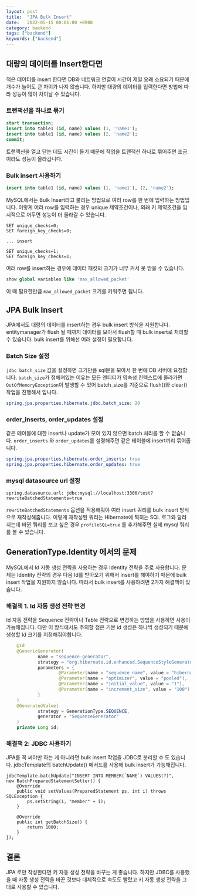 ```yaml
---
layout: post
title:  "JPA Bulk Insert"
date:   2022-05-15 00:01:00 +0900
category: backend
tags: ["backend"]
keywords: ["backend"]
---
```


## 대량의 데이터를 Insert한다면
적은 데이터를 insert 한다면 DB와 네트워크 연결이 시간이 제일 오래 소요되기 때문에 개수가 늘어도 큰 차이가 나지 않습니다.
하지만 대량의 데이터를 입력한다면 방법에 따라 성능이 많이 차이날 수 있습니다.

### 트랜잭션을 하나로 묶기
```sql
start transaction;
insert into table1 (id, name) values (1, 'name1');
insert into table1 (id, name) values (2, 'name2');
commit;
```

트랜잭션을 열고 닫는 데도 시간이 들기 때문에 작업을 트랜잭션 하나로 묶어주면 조금이라도 성능이 올라갑니다.

### Bulk insert 사용하기
```sql
insert into table1 (id, name) values (1, 'name1'), (2, 'name2');
```

MySQL에서는 Bulk Insert라고 불리는 방법으로 여러 row를 한 번에 입력하는 방법입니다.
이렇게 여러 row를 입력하는 경우 unique 제약조건이나, 외래 키 제약조건을 임시적으로 꺼두면 성능이 더 올라갈 수 있습니다.

```
SET unique_checks=0;
SET foreign_key_checks=0;

... insert

SET unique_checks=1;
SET foreign_key_checks=1;
```

여러 row를 insert하는 경우에 데이터 패킷의 크기가 너무 커서 못 받을 수 있습니다.

```sql
show global variables like 'max_allowed_packet'
```

이 때 필요한만큼 `max_allowed_packet` 크기를 키워주면 됩니다.

## JPA Bulk Insert
JPA에서도 대량의 데이터를 insert하는 경우 bulk insert 방식을 지원합니다. entitymanager가 flush 될 때까지 데이터를 모아서
flush할 때 bulk insert로 처리할 수 있습니다. bulk insert를 위해선 여러 설정이 필요합니다.

### Batch Size 설정
`jdbc batch_size` 값을 설정하면 크기만큼 sql문을 모아서 한 번에 DB 서버에 요청합니다.
`batch_size`가 정해져있는 이유는 모든 엔티티가 영속성 컨텍스트에 올라가면 `OutOfMemoryException`이 발생할 수 있어
batch_size를 기준으로 flush()와 clear() 작업을 진행해서 입니다.

```yaml
spring.jpa.properties.hibernate.jdbc.batch_size: 20
```

### order_inserts, order_updates 설정
같은 테이블에 대한 insert나 update가 모여 있지 않으면 batch 처리를 할 수 없습니다.
`order_inserts` 와 `order_updates`를 설졍해주면 같은 테이블에 insert끼리 묶어줍니다.

```yml
spring.jpa.properties.hibernate.order_inserts: true
spring.jpa.properties.hibernate.order_updates: true
```

### mysql datasource url 설정
```
spring.datasource.url: jdbc:mysql://localhost:3306/test?rewriteBatchedStatements=true
```
`rewriteBatchedStatements` 옵션을 적용해줘야 여러 insert 쿼리를 bulk insert 방식으로 재작성해줍니다.
이렇게 재작성된 쿼리는 Hibernate에 찍히는 SQL 로그와 달라지는데 바뀐 쿼리를 보고 싶은 경우
`profileSQL=true` 를 추가해주면 실제 mysql 쿼리를 볼 수 있습니다.

## GenerationType.Identity 에서의 문제
MySQL에서 Id 자동 생성 전략을 사용하는 경우 Identity 전략을 주로 사용합니다.
문제는 Identity 전략의 경우 다음 Id를 받아오기 위해서 insert를 해야하기 때문에 bulk insert 작업을 지원하지 않습니다.
따라서 bulk insert를 사용하려면 2가지 해결책이 있습니다.

### 해결책 1. Id 자동 생성 전략 변경
Id 자동 전략을 Sequence 전략이나 Table 전략으로 변경하는 방법을 사용하면 사용이 가능해집니다.
다만 이 방식에서도 주의할 점은 기본 id 생성은 하나씩 생성되기 때문에 생성할 Id 크기를 지정해줘야합니다.

```java
    @Id
    @GenericGenerator(
            name = "sequence-generator",
            strategy = "org.hibernate.id.enhanced.SequenceStyleGenerator",
            parameters = {
                    @Parameter(name = "sequence_name", value = "hibernate_sequence"),
                    @Parameter(name = "optimizer", value = "pooled"),
                    @Parameter(name = "initial_value", value = "1"),
                    @Parameter(name = "increment_size", value = "100")
            }
    )
    @GeneratedValue(
            strategy = GenerationType.SEQUENCE,
            generator = "SequenceGenerator"
    )
    private Long id;
```

### 해결책 2: JDBC 사용하기
JPA를 꼭 써야만 하는 게 아니라면 bulk insert 작업을 JDBC로 분리할 수 도 있습니다.
jdbcTemplate의 batchUpdate() 메서드를 사용해 bulk insert가 가능해집니다.

```
jdbcTemplate.batchUpdate("INSERT INTO MEMBER(`NAME`) VALUES(?)",
new BatchPreparedStatementSetter() {
    @Override
    public void setValues(PreparedStatement ps, int i) throws SQLException {
        ps.setString(1, "member" + i);
    }

    @Override
    public int getBatchSize() {
        return 1000;
    }
});
```

## 결론
JPA 로만 작성한다면 키 자동 생성 전략을 바꾸는 게 좋습니다.
하지만 JDBC를 사용했을 때 자동 생성 전략을 바꾼 것보다 대체적으로 속도도 빨랐고 키 자동 생성 전략을 그대로 사용할 수 있습니다.
